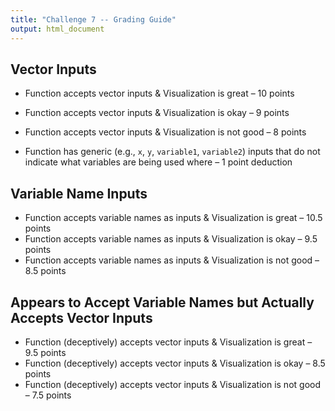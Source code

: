 ```yaml
---
title: "Challenge 7 -- Grading Guide"
output: html_document
---
```


## Vector Inputs

- Function accepts vector inputs & Visualization is great -- 10 points
- Function accepts vector inputs & Visualization is okay -- 9 points
- Function accepts vector inputs & Visualization is not good -- 8 points

- Function has generic (e.g., `x`, `y`, `variable1`, `variable2`) inputs that
do not indicate what variables are being used where -- 1 point deduction

## Variable Name Inputs

- Function accepts variable names as inputs & Visualization is great -- 10.5 points
- Function accepts variable names as inputs & Visualization is okay -- 9.5 points
- Function accepts variable names as inputs & Visualization is not good -- 8.5 points

## Appears to Accept Variable Names but Actually Accepts Vector Inputs

- Function (deceptively) accepts vector inputs & Visualization is great -- 9.5 points
- Function (deceptively) accepts vector inputs & Visualization is okay -- 8.5 points
- Function (deceptively) accepts vector inputs & Visualization is not good -- 7.5 points
